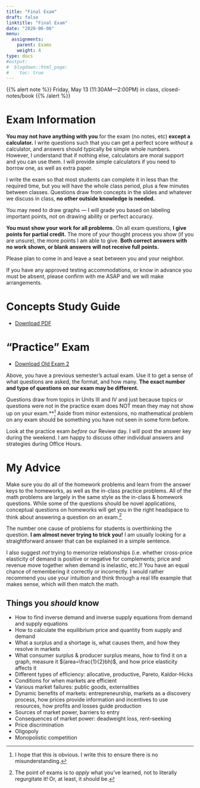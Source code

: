 ```yaml
---
title: "Final Exam"
draft: false
linktitle: "Final Exam"
date: "2020-06-08"
menu:
  assignments:
    parent: Exams
    weight: 4
type: docs
#output:
#  blogdown::html_page:
#    toc: true
---
```


{{% alert note %}}
Friday, May 13 (11:30AM—2:00PM) in class, closed-notes/book
{{% /alert %}}

# Exam Information

**You may not have anything with you** for the exam (no notes, etc) **except a calculator.** I write questions such that you can get a perfect score *without* a calculator, and answers should typically be simple whole numbers. However, I understand that if nothing else, calculators are moral support and you can use them. I will provide simple calculators if you need to borrow one, as well as extra paper.

I write the exam so that most students can complete it in less than the required time, but you will have the whole class period, plus a few minutes between classes. Questions draw from concepts in the slides and whatever we discuss in class, **no other outside knowledge is needed.**

You may need to draw graphs — I will grade you based on labeling important points, not on drawing ability or perfect accuracy.

**You must show your work for all problems.** On all exam questions, **I give points for partial credit.** The more of your thought process you show (if you are unsure), the more points I am able to give. **Both correct answers with no work shown, or blank answers will not receive full points.**

Please plan to come in and leave a seat between you and your neighbor.

If you have any approved testing accommodations, or know in advance you must be absent, please confirm with me ASAP and we will make arrangements.

# Concepts Study Guide

- [<i class="fas fa-file-pdf"></i> Download PDF](/examprep/exam_3_study_guide.pdf)

# "Practice" Exam

- [<i class="fas fa-file-pdf"></i> Download Old Exam 2](/examprep/Exam3.pdf)
<!--- [<i class="far fa-life-ring"></i> Answer Key](/examprep/Exam2_Answer_Key.pdf) -->

Above, you have a previous semester's actual exam. Use it to get a sense of what questions are asked, the format, and how many. **The exact number and type of questions on our exam may be different.**

Questions draw from topics in Units III and IV and just because topics or questions were not in the practice exam does NOT mean they may not show up on your exam.**^[I hope that this is obvious. I write this to ensure there is no misunderstanding.] Aside from minor extensions, no mathematical problem on any exam should be something you have not seen in some form before. 

Look at the practice exam *before* our Review day. I will post the answer key during the weekend. I am happy to discuss other individual answers and strategies during Office Hours.

# My Advice

Make sure you do all of the homework problems and learn from the answer keys to the homeworks, as well as the in-class practice problems. All of the math problems are largely in the same style as the in-class & homework questions. While some of the questions should be novel applications, conceptual questions on homeworks will get you in the right headspace to think about answering a question on an exam.^[The point of exams is to *apply* what you've learned, not to literally regurgitate it! Or, at least, it should be.]

The number one cause of problems for students is overthinking the question. **I am almost never trying to trick you!** I am usually looking for a straightforward answer that can be explained in a simple sentence.

I also suggest *not* trying to memorize relationships (i.e. whether cross-price elasticity of demand is positive or negative for complements; price and revenue move together when demand is inelastic, etc.)! You have an equal chance of remembering it correctly or incorrectly. I would rather recommend you use your intuition and think through a real life example that makes sense, which will then match the math.

## Things you *should* know

- How to find inverse demand and inverse supply equations from demand and supply equations
- How to calculate the equilibrium price and quantity from supply and demand
- What a surplus and a shortage is, what causes them, and how they resolve in markets
- What consumer surplus & producer surplus means, how to find it on a graph, measure it $(area=\frac{1}{2}bh)$, and how price elasticity affects it
- Different types of efficiency: allocative, productive, Pareto, Kaldor-Hicks
- Conditions for when markets are efficient
- Various market failures: public goods, externalities
- Dynamic benefits of markets: entrepreneurship, markets as a discovery process, how prices provide information and incentives to use resources, how profits and losses guide production
- Sources of market power, barriers to entry
- Consequences of market power: deadweight loss, rent-seeking
- Price discrimination
- Oligopoly
- Monopolistic competition